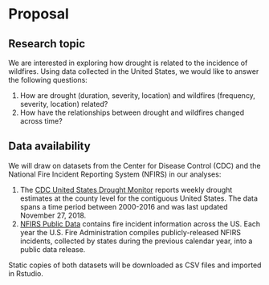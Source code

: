 # Proposal

## Research topic
We are interested in exploring how drought is related to the incidence of wildfires. Using data collected in the United States, we would like to answer the following questions: 

  1. How are drought (duration, severity, location) and wildfires (frequency, severity, location) related?
  2. How have the relationships between drought and wildfires changed across time?

## Data availability
  We will draw on datasets from the Center for Disease Control (CDC) and the National Fire Incident Reporting System (NFIRS) in our analyses: 
  
  1. The [CDC United States Drought Monitor](https://data.cdc.gov/Environmental-Health-Toxicology/United-States-Drought-Monitor-2000-2016/spsk-9jj6)   reports weekly drought estimates at the county level for the contiguous United States. The data spans a time period between 2000-2016 and was last updated November 27, 2018.
  2. [NFIRS Public Data](https://www.fema.gov/about/openfema/data-sets/fema-usfa-nfirs-annual-data) contains fire incident information across the US. Each year the U.S. Fire Administration compiles publicly-released NFIRS incidents, collected by states during the previous calendar year, into a public data release. 
  
Static copies of both datasets will be downloaded as CSV files and imported in Rstudio.
